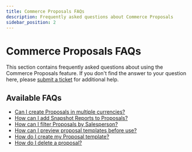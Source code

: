 ```yaml
---
title: Commerce Proposals FAQs
description: Frequently asked questions about Commerce Proposals
sidebar_position: 2
---
```


# Commerce Proposals FAQs

This section contains frequently asked questions about using the Commerce Proposals feature. If you don't find the answer to your question here, please [submit a ticket](https://support.vendasta.com/hc/en-us/requests/new) for additional help.

## Available FAQs

- [Can I create Proposals in multiple currencies?](./multiple-currencies.mdx)
- [How can I add Snapshot Reports to Proposals?](./add-snapshot-reports.mdx)
- [How can I filter Proposals by Salesperson?](./filter-proposals-salesperson.mdx)
- [How can I preview proposal templates before use?](./preview-proposal-templates.mdx)
- [How do I create my Proposal template?](./create-proposal-template.mdx)
- [How do I delete a proposal?](./delete-proposal.mdx)